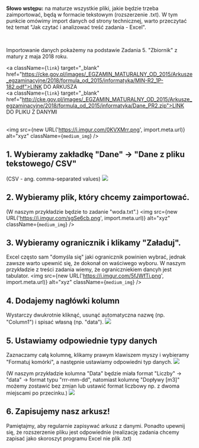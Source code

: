 <br/>

**Słowo wstępu:** na maturze wszystkie pliki, jakie będzie trzeba zaimportować, będą w formacie tekstowym (rozszerzenie .txt). W tym punkcie omówimy import danych od strony technicznej, warto przeczytać też temat "Jak czytać i analizować treść zadania - Excel".

<br/> 

Importowanie danych pokażemy na podstawie Zadania 5. "Zbiornik" z matury z maja 2018 roku.


<a className={`link`} target="_blank" href="https://cke.gov.pl/images/_EGZAMIN_MATURALNY_OD_2015/Arkusze_egzaminacyjne/2018/formula_od_2015/informatyka/MIN-R2_1P-182.pdf">LINK DO ARKUSZA</a>
<br/>
<a className={`link`} target="_blank" href="http://cke.gov.pl/images/_EGZAMIN_MATURALNY_OD_2015/Arkusze_egzaminacyjne/2018/formula_od_2015/informatyka/Dane_PR2.zip">LINK DO PLIKU Z DANYMI</a>
<br/><br/>

<img src={new URL('https://i.imgur.com/0KVXMrr.png', import.meta.url)} alt="xyz" className={`medium_img`} />

## 1. Wybieramy zakładkę "Dane" -> "Dane z pliku tekstowego/ CSV"
(CSV - ang. comma-separated values)
![](https://i.imgur.com/xnziDy2.png)

## 2. Wybieramy plik, który chcemy zaimportować.
(W naszym przykładzie będzie to zadanie "woda.txt".)
<img src={new URL('https://i.imgur.com/sgSe6cb.png', import.meta.url)} alt="xyz" className={`medium_img`} />


## 3. Wybieramy ogranicznik i klikamy "Załaduj".
Excel często sam "domyśla się" jaki ogranicznik powinien wybrać, jednak zawsze warto upewnić się, że dokonał on waściwego wyboru. 
W naszym przykładzie z treści zadania wiemy, że ograniczniekiem dancyh jest tabulator.
<img src={new URL('https://i.imgur.com/5fJWfTi.png', import.meta.url)} alt="xyz" className={`medium_img`} />

## 4. Dodajemy nagłówki kolumn
Wystarczy dwukrotnie kliknąć, usunąć automatyczna nazwę (np. "Column1") i spisać własną (np. "data").
![](https://i.imgur.com/Q0sE7QG.png)


## 5. Ustawiamy odpowiednie typy danych
Zaznaczamy całą kolumnę, klikamy prawym klawiszem myszy i wybieramy "Formatuj komórki", a następnie ustawiamy odpowiedni typ danych.
![](https://i.imgur.com/55o5Ujq.png)

(W naszym przykładzie kolumna "Data" będzie miała format "Liczby" -> "data" -> format typu "rrr-mm-dd", natomiast kolumnę "Dopływy [m3]" możemy zostawić bez zmian lub ustawić format liczbowy np. z dwoma miejscami po przecinku.)
![](https://i.imgur.com/r29ADTK.png)

## 6. Zapisujemy nasz arkusz!
Pamiętajmy, aby regularnie zapisywać arkusz z danymi. Ponadto upewnij się, że rozszerzenie pliku jest odpowiednie (realizację zadania chcemy zapisać jako skoroszyt programu Excel nie plik .txt)



